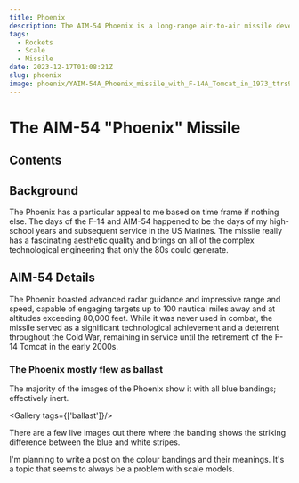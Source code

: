 ```yaml
---
title: Phoenix
description: The AIM-54 Phoenix is a long-range air-to-air missile developed by the United States during the late 1960s and early 1970s. It was primarily designed for use with the U.S. Navy's F-14 Tomcat.
tags:
  - Rockets
  - Scale
  - Missile
date: 2023-12-17T01:08:21Z
slug: phoenix
image: phoenix/YAIM-54A_Phoenix_missile_with_F-14A_Tomcat_in_1973_ttrs9s.jpg
---
```

# The AIM-54 "Phoenix" Missile

## Contents

## Background

The Phoenix has a particular appeal to me based on time frame if nothing else. The days of the F-14 and AIM-54 happened to be the days of my high-school years and subsequent service in the US Marines. The missile really has a fascinating aesthetic quality and brings on all of the complex technological engineering that only the 80s could generate.

## AIM-54 Details

The Phoenix boasted advanced radar guidance and impressive range and speed, capable of engaging targets up to 100 nautical miles away and at altitudes exceeding 80,000 feet. While it was never used in combat, the missile served as a significant technological achievement and a deterrent throughout the Cold War, remaining in service until the retirement of the F-14 Tomcat in the early 2000s.

### The Phoenix mostly flew as ballast

The majority of the images of the Phoenix show it with all blue bandings; effectively inert.

<Gallery tags={['ballast']}/>

There are a few live images out there where the banding shows the striking difference between the blue and white stripes.

<CloudImage image='phoenix/54a_ready'/>

I'm planning to write a post on the colour bandings and their meanings. It's a topic that seems to always be a problem with scale models.
